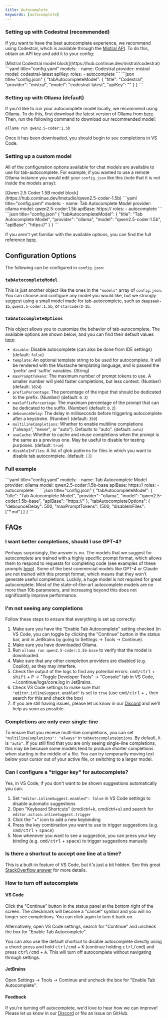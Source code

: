 ```yaml
---
title: Autocomplete
keywords: [autocomplete]
---
```



### Setting up with Codestral (recommended)

If you want to have the best autocomplete experience, we recommend using Codestral, which is available through the [Mistral API](https://console.mistral.ai/). To do this, obtain an API key and add it to your config:

<Tabs groupId="hub-config-example">
  <TabItem value="hub" label="Hub">
  [Mistral Codestral model block](https://hub.continue.dev/mistral/codestral)
  </TabItem>
  <TabItem value="yaml" label="YAML">
  ```yaml title="config.yaml"
  models:
    - name: Codestral
      provider: mistral
      model: codestral-latest
      apiKey: <YOUR_CODESTRAL_API_KEY>
      roles:
        - autocomplete
  ```
  </TabItem>
  <TabItem value="json" label="JSON">
  ```json title="config.json"
  {
    "tabAutocompleteModel": {
      "title": "Codestral",
      "provider": "mistral", 
      "model": "codestral-latest",
      "apiKey": "<YOUR_CODESTRAL_API_KEY>"
    }
  }
  ```
  </TabItem>
</Tabs>

### Setting up with Ollama (default)

If you'd like to run your autocomplete model locally, we recommend using Ollama. To do this, first download the latest version of Ollama from [here](https://ollama.ai). Then, run the following command to download our recommended model:

```bash
ollama run qwen2.5-coder:1.5b
```

Once it has been downloaded, you should begin to see completions in VS Code.

### Setting up a custom model

All of the configuration options available for chat models are available to use for tab-autocomplete. For example, if you wanted to use a remote Ollama instance you would edit your `config.json` like this (note that it is not inside the models array):

<Tabs groupId="hub-config-example">
  <TabItem value="hub" label="Hub">
  [Qwen 2.5 Coder 1.5B model block](https://hub.continue.dev/lmstudio/qwen2.5-coder-1.5b)
  </TabItem>
  <TabItem value="yaml" label="YAML">
  ```yaml title="config.yaml"
  models:
    - name: Tab Autocomplete Model
      provider: ollama
      model: qwen2.5-coder:1.5b
      apiBase: https://<my endpoint>
      roles:
        - autocomplete
  ```
  </TabItem>
  <TabItem value="json" label="JSON">
  ```json title="config.json"
  {
    "tabAutocompleteModel": {
      "title": "Tab Autocomplete Model",
      "provider": "ollama", 
      "model": "qwen2.5-coder:1.5b",
      "apiBase": "https://<my endpoint>"
    }
  }
  ```
  </TabItem>
</Tabs>

If you aren't yet familiar with the available options, you can find the full reference [here](./configuration.md).

## Configuration Options

The following can be configured in `config.json`:

### `tabAutocompleteModel`

This is just another object like the ones in the `"models"` array of `config.json`. You can choose and configure any model you would like, but we strongly suggest using a small model made for tab-autocomplete, such as `deepseek-1b`, `qwen2.5-coder:1.5b`, or `starcoder2-3b`.

### `tabAutocompleteOptions`

This object allows you to customize the behavior of tab-autocomplete. The available options are shown below, and you can find their default values [here](https://github.com/continuedev/continue/blob/fbeb2e4fe15d4b434a30a136f74b672485c852d9/core/util/parameters.ts).

- `disable`: Disable autocomplete (can also be done from IDE settings) (default: `false`)
- `template`: An optional template string to be used for autocomplete. It will be rendered with the Mustache templating language, and is passed the 'prefix' and 'suffix' variables. (String)
- `maxPromptTokens`: The maximum number of prompt tokens to use. A smaller number will yield faster completions, but less context. (Number) (default: `1024`)
- `prefixPercentage`: The percentage of the input that should be dedicated to the prefix. (Number) (default: `0.3`)
- `maxSuffixPercentage`: The maximum percentage of the prompt that can be dedicated to the suffix. (Number) (default: `0.2`)
- `debounceDelay`: The delay in milliseconds before triggering autocomplete after a keystroke. (Number) (default: `350`)
- `multilineCompletions`: Whether to enable multiline completions ("always", "never", or "auto"). Defaults to "auto". (default: `auto`)
- `useCache`: Whether to cache and reuse completions when the prompt is the same as a previous one. May be useful to disable for testing purposes. (default: `true`)
- `disableInFiles`: A list of glob patterns for files in which you want to disable tab autocomplete. (default: `[]`)

### Full example

<Tabs groupId="config-example">
  <TabItem value="yaml" label="YAML">
  ```yaml title="config.yaml"
  models:
    - name: Tab Autocomplete Model
      provider: ollama
      model: qwen2.5-coder:1.5b-base
      apiBase: https://<my endpoint>
      roles:
        - autocomplete
  ```
  </TabItem>
  <TabItem value="json" label="JSON">
  ```json title="config.json"
  {
    "tabAutocompleteModel": {
      "title": "Tab Autocomplete Model",
      "provider": "ollama",
      "model": "qwen2.5-coder:1.5b-base",
      "apiBase": "https://<my endpoint>"
    },
    "tabAutocompleteOptions": {
      "debounceDelay": 500,
      "maxPromptTokens": 1500,
      "disableInFiles": ["*.md"]
    }
  }
  ```
  </TabItem>  
</Tabs>

## FAQs

### I want better completions, should I use GPT-4?

Perhaps surprisingly, the answer is no. The models that we suggest for autocomplete are trained with a highly specific prompt format, which allows them to respond to requests for completing code (see examples of these prompts [here](https://github.com/continuedev/continue/blob/main/core/autocomplete/templating/AutocompleteTemplate.ts)). Some of the best commercial models like GPT-4 or Claude are not trained with this prompt format, which means that they won't generate useful completions. Luckily, a huge model is not required for great autocomplete. Most of the state-of-the-art autocomplete models are no more than 10b parameters, and increasing beyond this does not significantly improve performance.

### I'm not seeing any completions

Follow these steps to ensure that everything is set up correctly:

1. Make sure you have the "Enable Tab Autocomplete" setting checked (in VS Code, you can toggle by clicking the "Continue" button in the status bar, and in JetBrains by going to Settings -> Tools -> Continue).
2. Make sure you have downloaded Ollama.
3. Run `ollama run qwen2.5-coder:1.5b-base` to verify that the model is downloaded.
4. Make sure that any other completion providers are disabled (e.g. Copilot), as they may interfere.
5. Check the output of the logs to find any potential errors: <kbd>cmd/ctrl</kbd> + <kbd>shift</kbd> + <kbd>P</kbd> -> "Toggle Developer Tools" -> "Console" tab in VS Code, ~/.continue/logs/core.log in JetBrains.
6. Check VS Code settings to make sure that `"editor.inlineSuggest.enabled"` is set to `true` (use <kbd>cmd/ctrl</kbd> + <kbd>,</kbd> then search for this and check the box)
7. If you are still having issues, please let us know in our [Discord](https://discord.gg/vapESyrFmJ) and we'll help as soon as possible.

### Completions are only ever single-line

To ensure that you receive multi-line completions, you can set `"multilineCompletions": "always"` in `tabAutocompleteOptions`. By default, it is `"auto"`. If you still find that you are only seeing single-line completions, this may be because some models tend to produce shorter completions when starting in the middle of a file. You can try temporarily moving text below your cursor out of your active file, or switching to a larger model.

### Can I configure a "trigger key" for autocomplete?

Yes, in VS Code, if you don't want to be shown suggestions automatically you can:

1. Set `"editor.inlineSuggest.enabled": false` in VS Code settings to disable automatic suggestions
2. Open "Keyboard Shortcuts" (cmd/ctrl+k, cmd/ctrl+s) and search for `editor.action.inlineSuggest.trigger`
3. Click the "+" icon to add a new keybinding
4. Press the key combination you want to use to trigger suggestions (e.g. <kbd>cmd/ctrl</kbd> + <kbd>space</kbd>)
5. Now whenever you want to see a suggestion, you can press your key binding (e.g. <kbd>cmd/ctrl</kbd> + <kbd>space</kbd>) to trigger suggestions manually

### Is there a shortcut to accept one line at a time?

This is a built-in feature of VS Code, but it's just a bit hidden. See this great [StackOverflow answer](https://stackoverflow.com/questions/72228174/accept-line-by-line-from-autocompletion/78001122#78001122) for more details.

### How to turn off autocomplete

#### VS Code

Click the "Continue" button in the status panel at the bottom right of the screen. The checkmark will become a "cancel" symbol and you will no longer see completions. You can click again to turn it back on.

Alternatively, open VS Code settings, search for "Continue" and uncheck the box for "Enable Tab Autocomplete".

You can also use the default shortcut to disable autocomplete directly using a chord: press and hold <kbd>ctrl/cmd</kbd> + <kbd>K</kbd> (continue holding <kbd>ctrl/cmd</kbd>) and press <kbd>ctrl/cmd</kbd> + <kbd>A</kbd>. This will turn off autocomplete without navigating through settings.

#### JetBrains

Open Settings -> Tools -> Continue and uncheck the box for "Enable Tab Autocomplete".

#### Feedback

If you're turning off autocomplete, we'd love to hear how we can improve! Please let us know in our [Discord](https://discord.gg/vapESyrFmJ) or file an issue on GitHub.
